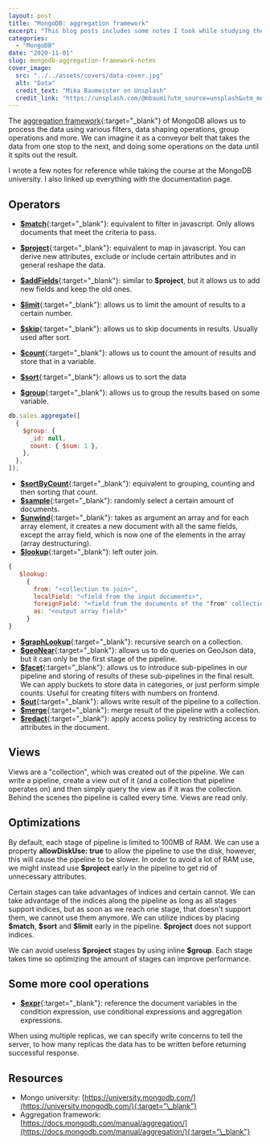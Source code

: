 ```yaml
---
layout: post
title: "MongoDB: aggregation framework"
excerpt: "This blog posts includes some notes I took while studying the aggregation framework at the MongoDB university."
categories:
  - "MongoDB"
date: "2020-11-01"
slug: mongodb-aggregation-framework-notes
cover_image:
  src: "../../assets/covers/data-cover.jpg"
  alt: "Data"
  credit_text: "Mika Baumeister on Unsplash"
  credit_link: "https://unsplash.com/@mbaumi?utm_source=unsplash&utm_medium=referral&utm_content=creditCopyText"
---
```


The [aggregation framework](https://docs.mongodb.com/manual/aggregation/){:target="\_blank"} of MongoDB allows us to process the data using various filters, data shaping operations, group operations and more. We can imagine it as a conveyor belt that takes the data from one stop to the next, and doing some operations on the data until it spits out the result.

I wrote a few notes for reference while taking the course at the MongoDB university. I also linked up everything with the documentation page.

## Operators

- [**\$match**](https://docs.mongodb.com/manual/reference/operator/aggregation/match/){:target="\_blank"}: equivalent to filter in javascript. Only allows documents that meet the criteria to pass.
- [**\$project**](https://docs.mongodb.com/manual/reference/operator/aggregation/project/){:target="\_blank"}: equivalent to map in javascript. You can derive new attributes, exclude or include certain attributes and in general reshape the data.
- [**\$addFields**](https://docs.mongodb.com/manual/reference/operator/aggregation/addFields/){:target="\_blank"}: similar to **\$project**, but it allows us to add new fields and keep the old ones.
- [**\$limit**](https://docs.mongodb.com/manual/reference/operator/aggregation/limit/){:target="\_blank"}: allows us to limit the amount of results to a certain number.
- [**\$skip**](https://docs.mongodb.com/manual/reference/operator/aggregation/skip/){:target="\_blank"}: allows us to skip documents in results. Usually used after sort.
- [**\$count**](https://docs.mongodb.com/manual/reference/operator/aggregation/count/){:target="\_blank"}: allows us to count the amount of results and store that in a variable.
- [**\$sort**](https://docs.mongodb.com/manual/reference/operator/aggregation/sort/){:target="\_blank"}: allows us to sort the data

- [**\$group**](https://docs.mongodb.com/manual/reference/operator/aggregation/group/){:target="\_blank"}: allows us to group the results based on some variable.

```js
db.sales.aggregate([
  {
    $group: {
      _id: null,
      count: { $sum: 1 },
    },
  },
]);
```

- [**\$sortByCount**](https://docs.mongodb.com/manual/reference/operator/aggregation/sortByCount/){:target="\_blank"}: equivalent to grouping, counting and then sorting that count.
- [**\$sample**](https://docs.mongodb.com/manual/reference/operator/aggregation/sample/){:target="\_blank"}: randomly select a certain amount of documents.
- [**\$unwind**](https://docs.mongodb.com/manual/reference/operator/aggregation/unwind/){:target="\_blank"}: takes as argument an array and for each array element, it creates a new document with all the same fields, except the array field, which is now one of the elements in the array (array destructuring).
- [**\$lookup**](https://docs.mongodb.com/manual/reference/operator/aggregation/lookup/){:target="\_blank"}: left outer join.

```js
{
   $lookup:
     {
       from: "<collection to join>",
       localField: "<field from the input documents>",
       foreignField: "<field from the documents of the "from" collection>",
       as: "<output array field>"
     }
}
```

- [**\$graphLookup**](https://docs.mongodb.com/manual/reference/operator/aggregation/graphLookup/){:target="\_blank"}: recursive search on a collection.
- [**\$geoNear**](https://docs.mongodb.com/manual/reference/operator/aggregation/geoNear/){:target="\_blank"}: allows us to do queries on GeoJson data, but it can only be the first stage of the pipeline.
- [**\$facet**](https://docs.mongodb.com/manual/reference/operator/aggregation/facet/){:target="\_blank"}: allows us to introduce sub-pipelines in our pipeline and storing of results of these sub-pipelines in the final result. We can apply buckets to store data in categories, or just perform simple counts. Useful for creating filters with numbers on frontend.
- [**\$out**](https://docs.mongodb.com/manual/reference/operator/aggregation/out/){:target="\_blank"}: allows write result of the pipeline to a collection.
- [**\$merge**](https://docs.mongodb.com/manual/reference/operator/aggregation/merge/){:target="\_blank"}: merge result of the pipeline with a collection.
- [**\$redact**](https://docs.mongodb.com/manual/reference/operator/aggregation/redact/){:target="\_blank"}: apply access policy by restricting access to attributes in the document.
  <p></p>

## Views

Views are a "collection", which was created out of the pipeline. We can write a pipeline, create a view out of it (and a collection that pipeline operates on) and then simply query the view as if it was the collection. Behind the scenes the pipeline is called every time. Views are read only.

## Optimizations

By default, each stage of pipeline is limited to 100MB of RAM. We can use a property **allowDiskUse: true** to allow the pipeline to use the disk, however, this will cause the pipeline to be slower. In order to avoid a lot of RAM use, we might instead use **\$project** early in the pipeline to get rid of unnecessary attributes.

Certain stages can take advantages of indices and certain cannot. We can take advantage of the indices along the pipeline as long as all stages support indices, but as soon as we reach one stage, that doesn't support them, we cannot use them anymore. We can utilize indices by placing **\$match**, **\$sort** and **\$limit** early in the pipeline. **\$project** does not support indices.

We can avoid useless **\$project** stages by using inline **\$group**. Each stage takes time so optimizing the amount of stages can improve performance.

## Some more cool operations

- [**\$expr**](https://docs.mongodb.com/manual/reference/operator/query/expr/){:target="\_blank"}: reference the document variables in the condition expression, use conditional expressions and aggregation expressions.

When using multiple replicas, we can specify write concerns to tell the server, to how many replicas the data has to be written before returning successful response.

## Resources

- Mongo university: [https://university.mongodb.com/](https://university.mongodb.com/){:target="\_blank"}
- Aggregation framework: [https://docs.mongodb.com/manual/aggregation/](https://docs.mongodb.com/manual/aggregation/){:target="\_blank"}
